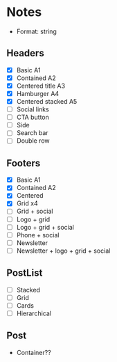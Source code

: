 
# Notes

- Format: string

## Headers

- [x] Basic A1
- [x] Contained A2
- [x] Centered title A3
- [x] Hamburger A4
- [x] Centered stacked A5
- [ ] Social links
- [ ] CTA button
- [ ] Side
- [ ] Search bar
- [ ] Double row

## Footers

- [x] Basic A1
- [x] Contained A2
- [x] Centered
- [x] Grid x4
- [ ] Grid + social
- [ ] Logo + grid
- [ ] Logo + grid + social
- [ ] Phone + social
- [ ] Newsletter
- [ ] Newsletter + logo + grid + social

## PostList

- [ ] Stacked
- [ ] Grid
- [ ] Cards
- [ ] Hierarchical

## Post

- Container??
